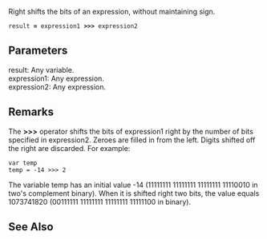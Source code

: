 Right shifts the bits of an expression, without maintaining sign.

 result '''=''' expression1 '''&gt;&gt;&gt;''' expression2
==Parameters==
; result: Any variable.
; expression1: Any expression.
; expression2: Any expression.

==Remarks==
The '''&gt;&gt;&gt;''' operator shifts the bits of expression1 right by the number of bits specified in expression2. Zeroes are filled in from the left. Digits shifted off the right are discarded. For example:

 var temp
 temp = -14 &gt;&gt;&gt; 2
The variable temp has an initial value -14 (11111111 11111111 11111111 11110010 in two's complement binary). When it is shifted right two bits, the value equals 1073741820 (00111111 11111111 11111111 11111100 in binary).


==See Also==

              

              

              

              

              
